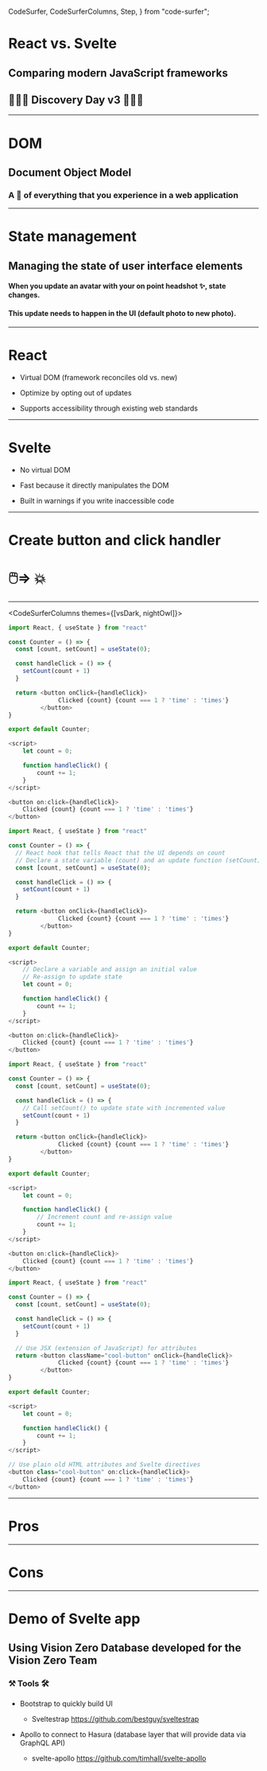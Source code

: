   CodeSurfer,
  CodeSurferColumns,
  Step,
} from "code-surfer";


# React vs. Svelte

## Comparing modern JavaScript frameworks
## 🚀👩‍🚀 Discovery Day v3 👨‍🚀🚀

---

# DOM

## Document Object Model

### A 🌳 of everything that you experience in a web application
---

# State management

## Managing the state of user interface elements

#### When you update an avatar with your on point headshot ✨, state changes.
#### This update needs to happen in the UI (default photo to new photo).
---

# React

- Virtual DOM (framework reconciles old vs. new)

- Optimize by opting out of updates

- Supports accessibility through existing web standards

---

# Svelte

- No virtual DOM

- Fast because it directly manipulates the DOM

- Built in warnings if you write inaccessible code

---

# Create button and click handler
# 🖱️=> 💥

---

<CodeSurferColumns themes={[vsDark, nightOwl]}>

<Step>

```js title="React"
import React, { useState } from "react"

const Counter = () => {
  const [count, setCount] = useState(0);

  const handleClick = () => {
    setCount(count + 1)
  }

  return <button onClick={handleClick}>
	          Clicked {count} {count === 1 ? 'time' : 'times'}
         </button>
}

export default Counter;
```

```js title="Svelte"
<script>
	let count = 0;

	function handleClick() {
		count += 1;
	}
</script>

<button on:click={handleClick}>
	Clicked {count} {count === 1 ? 'time' : 'times'}
</button>
```

</Step>

<Step>

```js 4:6 title="Declare state the React way"
import React, { useState } from "react"

const Counter = () => {
  // React hook that tells React that the UI depends on count
  // Declare a state variable (count) and an update function (setCount) and initial value
  const [count, setCount] = useState(0);

  const handleClick = () => {
    setCount(count + 1)
  }

  return <button onClick={handleClick}>
	          Clicked {count} {count === 1 ? 'time' : 'times'}
         </button>
}

export default Counter;
```

```js 2:4 title="Declare state the Svelte way"
<script>
    // Declare a variable and assign an initial value
    // Re-assign to update state
	let count = 0;

	function handleClick() {
		count += 1;
	}
</script>

<button on:click={handleClick}>
	Clicked {count} {count === 1 ? 'time' : 'times'}
</button>
```

</Step>

<Step>

```js 6:8 title="Handle click the React way"
import React, { useState } from "react"

const Counter = () => {
  const [count, setCount] = useState(0);

  const handleClick = () => {
    // Call setCount() to update state with incremented value
    setCount(count + 1)
  }

  return <button onClick={handleClick}>
	          Clicked {count} {count === 1 ? 'time' : 'times'}
         </button>
}

export default Counter;
```

```js 4:7 title="Handle click event the Svelte way"
<script>
	let count = 0;

	function handleClick() {
        // Increment count and re-assign value
		count += 1;
	}
</script>

<button on:click={handleClick}>
	Clicked {count} {count === 1 ? 'time' : 'times'}
</button>
```

</Step>

<Step>

```js 10:13 title="Display a button the React way"
import React, { useState } from "react"

const Counter = () => {
  const [count, setCount] = useState(0);

  const handleClick = () => {
    setCount(count + 1)
  }

  // Use JSX (extension of JavaScript) for attributes
  return <button className="cool-button" onClick={handleClick}>
	          Clicked {count} {count === 1 ? 'time' : 'times'}
         </button>
}

export default Counter;
```

```js 9:11 title="Display a button the Svelte way"
<script>
	let count = 0;

	function handleClick() {
		count += 1;
	}
</script>

// Use plain old HTML attributes and Svelte directives
<button class="cool-button" on:click={handleClick}>
	Clicked {count} {count === 1 ? 'time' : 'times'}
</button>
```

</Step>

</CodeSurferColumns>

---

# Pros

---

# Cons

---

# Demo of Svelte app
## Using Vision Zero Database developed for the Vision Zero Team

### ⚒️ Tools 🛠️
* Bootstrap to quickly build UI
  * Sveltestrap https://github.com/bestguy/sveltestrap

* Apollo to connect to Hasura (database layer that will provide data via GraphQL API)
  * svelte-apollo https://github.com/timhall/svelte-apollo

